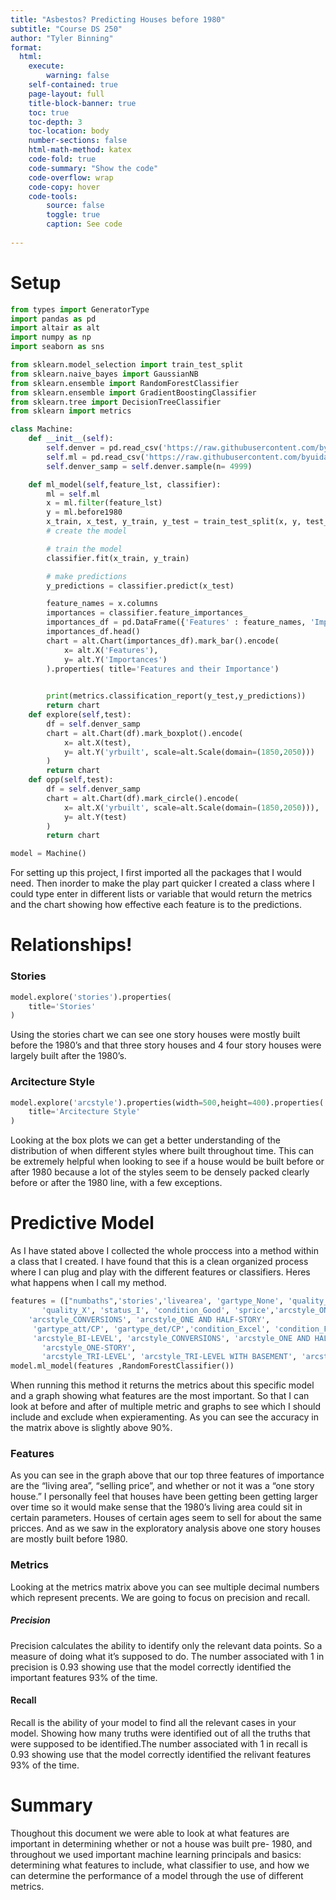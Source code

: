 ---
title: "Asbestos? Predicting Houses before 1980"
subtitle: "Course DS 250"
author: "Tyler Binning"
format:
  html:
    execute:
        warning: false
    self-contained: true
    page-layout: full
    title-block-banner: true
    toc: true
    toc-depth: 3
    toc-location: body
    number-sections: false
    html-math-method: katex
    code-fold: true
    code-summary: "Show the code"
    code-overflow: wrap
    code-copy: hover
    code-tools:
        source: false
        toggle: true
        caption: See code
    
---
# Setup 
```{python}
from types import GeneratorType
import pandas as pd
import altair as alt
import numpy as np
import seaborn as sns

from sklearn.model_selection import train_test_split
from sklearn.naive_bayes import GaussianNB
from sklearn.ensemble import RandomForestClassifier
from sklearn.ensemble import GradientBoostingClassifier
from sklearn.tree import DecisionTreeClassifier
from sklearn import metrics

class Machine:
    def __init__(self):
        self.denver = pd.read_csv('https://raw.githubusercontent.com/byuidatascience/data4dwellings/master/data-raw/dwellings_denver/dwellings_denver.csv')
        self.ml = pd.read_csv('https://raw.githubusercontent.com/byuidatascience/data4dwellings/master/data-raw/dwellings_ml/dwellings_ml.csv')
        self.denver_samp = self.denver.sample(n= 4999)

    def ml_model(self,feature_lst, classifier):
        ml = self.ml
        x = ml.filter(feature_lst)
        y = ml.before1980
        x_train, x_test, y_train, y_test = train_test_split(x, y, test_size = .25, random_state = 2003)
        # create the model

        # train the model
        classifier.fit(x_train, y_train)

        # make predictions
        y_predictions = classifier.predict(x_test)

        feature_names = x.columns
        importances = classifier.feature_importances_
        importances_df = pd.DataFrame({'Features' : feature_names, 'Importances': importances})
        importances_df.head()
        chart = alt.Chart(importances_df).mark_bar().encode(
            x= alt.X('Features'),
            y= alt.Y('Importances')
        ).properties( title='Features and their Importance')

        
        print(metrics.classification_report(y_test,y_predictions))
        return chart
    def explore(self,test):
        df = self.denver_samp
        chart = alt.Chart(df).mark_boxplot().encode(
            x= alt.X(test),
            y= alt.Y('yrbuilt', scale=alt.Scale(domain=(1850,2050)))
        )
        return chart
    def opp(self,test):
        df = self.denver_samp
        chart = alt.Chart(df).mark_circle().encode(
            x= alt.X('yrbuilt', scale=alt.Scale(domain=(1850,2050))),
            y= alt.Y(test)
        )
        return chart

model = Machine()
```
For setting up this project, I first imported all the packages that I would need. Then inorder to make the play part quicker I created a class where I could type enter in different lists or variable that would return the metrics and the chart showing how effective each feature is to the predictions.

# Relationships!
### Stories
```{python}
model.explore('stories').properties(
    title='Stories'
)
```
Using the stories chart we can see one story houses were mostly built before the 1980's and that three story houses and 4 four story houses were largely built after the 1980's.

### Arcitecture Style
```{python}
model.explore('arcstyle').properties(width=500,height=400).properties(
    title='Arcitecture Style'
)
```
Looking at the box plots we can get a better understanding of the distribution of when different styles where built throughout time. This can be extremely helpful when looking to see if a house would be built before or after 1980 because a lot of the styles seem to be densely packed clearly before or after the 1980 line, with a few exceptions.

# Predictive Model
As I have stated above I collected the whole proccess into a method within a class that I created. I have found that this is a clean organized process where I can plug and play with the different features or classifiers.
Heres what happens when I call my method.
```{python}
features = (["numbaths",'stories','livearea', 'gartype_None', 'quality_A', 'quality_C', 'quality_D',
       'quality_X', 'status_I', 'condition_Good', 'sprice','arcstyle_ONE-STORY', 
    'arcstyle_CONVERSIONS', 'arcstyle_ONE AND HALF-STORY',
     'gartype_att/CP', 'gartype_det/CP','condition_Excel', 'condition_Fair','condition_AVG',
     'arcstyle_BI-LEVEL', 'arcstyle_CONVERSIONS', 'arcstyle_ONE AND HALF-STORY',
       'arcstyle_ONE-STORY',
       'arcstyle_TRI-LEVEL', 'arcstyle_TRI-LEVEL WITH BASEMENT', 'arcstyle_TWO-STORY','totunits','finbsmnt'])
model.ml_model(features ,RandomForestClassifier())
```
When running this method it returns the metrics about this specific model and a graph showing what features are the most important. So that I can look at before and after of multiple metric and graphs to see which I should include and exclude when expieramenting. As you can see the accuracy in the matrix above is slightly above 90%.

### Features
As you can see in the graph above that our top three features of importance are the "living area", "selling price", and whether or not it was a "one story house."
I personally feel that houses have been getting been getting larger over time so it would make sense that the 1980's living area could sit in certain parameters. Houses of certain ages seem to sell for about the same pricces. And as we saw in the exploratory analysis above one story houses are mostly built before 1980.

### Metrics
Looking at the metrics matrix above you can see multiple decimal numbers which represent precents. We are going to focus on precision and recall.

##### Precision
Precision calculates the ability to identify only the relevant data points. So a measure of doing what it's supposed to do. The number associated with 1 in precision is 0.93 showing use that the model correctly identified the important features 93% of the time.

#### Recall
Recall is the ability of your model to find all the relevant cases in your model. Showing how many truths were identified out of all the truths that were supposed to be identified.The number associated with 1 in recall is 0.93 showing use that the model correctly identified the relivant features 93% of the time.

# Summary 
Thoughout this document we were able to look at what features are important in determining whether or not a house was built pre- 1980, and throughout we used important machine learning principals and basics: determining what features to include, what classifier to use, and how we can determine the performance of a model through the use of different metrics.